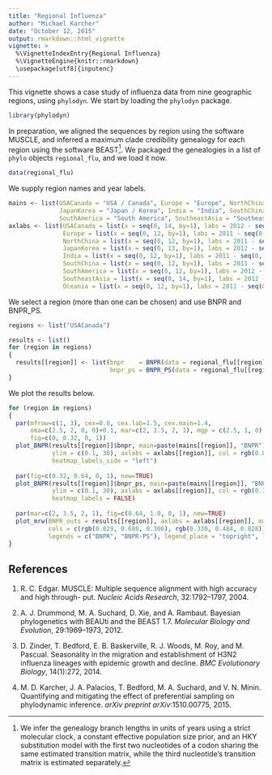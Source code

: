 ```yaml
---
title: "Regional Influenza"
author: "Michael Karcher"
date: "October 12, 2015"
output: rmarkdown::html_vignette
vignette: >
  %\VignetteIndexEntry{Regional Influenza}
  %\VignetteEngine{knitr::rmarkdown}
  \usepackage[utf8]{inputenc}
---
```


This vignette shows a case study of influenza data from nine geographic regions, using `phylodyn`.
We start by loading the `phylodyn` package.

```r
library(phylodyn)
```

In preparation, we aligned the sequences by region using the software MUSCLE,
and inferred a maximum clade credibility genealogy for each region using the software BEAST[^1].
We packaged the genealogies in a list of `phylo` objects `regional_flu`, and we load it now.

[^1]: We infer the genealogy branch lengths in units of years using a strict molecular clock, a constant effective population size prior, and an HKY substitution model with the first two nucleotides of a codon sharing the same estimated transition matrix, while the third nucleotide's transition matrix is estimated separately.

```r
data(regional_flu)
```

We supply region names and year labels.

```r
mains <- list(USACanada = "USA / Canada", Europe = "Europe", NorthChina = "NorthChina",
              JapanKorea = "Japan / Korea", India = "India", SouthChina = "South China",
              SouthAmerica = "South America", SoutheastAsia = "Southeast Asia", Oceania = "Oceania")
axlabs <- list(USACanada = list(x = seq(0, 14, by=1), labs = 2012 - seq(0, 14, by=1)),
               Europe = list(x = seq(0, 12, by=1), labs = 2011 - seq(0, 12, by=1)),
               NorthChina = list(x = seq(0, 12, by=1), labs = 2011 - seq(0, 12, by=1)),
               JapanKorea = list(x = seq(0, 13, by=1), labs = 2012 - seq(0, 13, by=1)),
               India = list(x = seq(0, 12, by=1), labs = 2011 - seq(0, 12, by=1)),
               SouthChina = list(x = seq(0, 12, by=1), labs = 2011 - seq(0, 12, by=1)),
               SouthAmerica = list(x = seq(0, 12, by=1), labs = 2012 - seq(0, 12, by=1)),
               SoutheastAsia = list(x = seq(0, 14, by=1), labs = 2012 - seq(0, 14, by=1)),
               Oceania = list(x = seq(0, 12, by=1), labs = 2011 - seq(0, 12, by=1)))
```

We select a region (more than one can be chosen) and use BNPR and BNPR_PS.

```r
regions <- list("USACanada")

results <- list()
for (region in regions)
{
  results[[region]] <- list(bnpr    = BNPR(data = regional_flu[[region]], lengthout = 100),
                            bnpr_ps = BNPR_PS(data = regional_flu[[region]], lengthout = 100))
}
```

We plot the results below.

```r
for (region in regions)
{
  par(mfrow=c(1, 3), cex=0.8, cex.lab=1.5, cex.main=1.4,
      oma=c(2.5, 2, 0, 0)+0.1, mar=c(2, 1.5, 2, 1), mgp = c(2.5, 1, 0), xpd=NA,
      fig=c(0, 0.32, 0, 1))
  plot_BNPR(results[[region]]$bnpr, main=paste(mains[[region]], "BNPR"),
            ylim = c(0.1, 30), axlabs = axlabs[[region]], col = rgb(0.829, 0.680, 0.306),
            heatmap_labels_side = "left")
  
  par(fig=c(0.32, 0.64, 0, 1), new=TRUE)
  plot_BNPR(results[[region]]$bnpr_ps, main=paste(mains[[region]], "BNPR-PS"), ylab = "",
            ylim = c(0.1, 30), axlabs = axlabs[[region]], col = rgb(0.330, 0.484, 0.828),
            heatmap_labels = FALSE)
  
  par(mar=c(2, 3.5, 2, 1), fig=c(0.64, 1.0, 0, 1), new=TRUE)
  plot_mrw(BNPR_outs = results[[region]], axlabs = axlabs[[region]], main="",
           cols = c(rgb(0.829, 0.680, 0.306), rgb(0.330, 0.484, 0.828)), ylab = "Mean Relative Width",
           legends = c("BNPR", "BNPR-PS"), legend_place = "topright", legend_cex = 0.8)
}
```

## References

1. R. C. Edgar.
MUSCLE: Multiple sequence alignment with high accuracy and high through- put.
*Nucleic Acids Research*, 32:1792–1797, 2004.

2. A. J. Drummond, M. A. Suchard, D. Xie, and A. Rambaut.
Bayesian phylogenetics with BEAUti and the BEAST 1.7.
*Molecular Biology and Evolution*, 29:1969–1973, 2012.

3. D. Zinder, T. Bedford, E. B. Baskerville, R. J. Woods, M. Roy, and M. Pascual.
Seasonality in the migration and establishment of H3N2 influenza lineages with epidemic growth and decline.
*BMC Evolutionary Biology*, 14(1):272, 2014.

4. M. D. Karcher, J. A. Palacios, T. Bedford, M. A. Suchard, and V. N. Minin.
Quantifying and mitigating the effect of preferential sampling on phylodynamic inference.
*arXiv preprint arXiv*:1510.00775, 2015.
